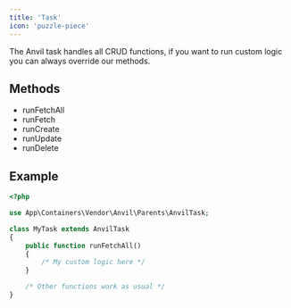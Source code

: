 ```yaml
---
title: 'Task'
icon: 'puzzle-piece'
---
```


The Anvil task handles all CRUD functions, if you want to run custom logic you can always override our methods.

## Methods

- runFetchAll
- runFetch
- runCreate
- runUpdate
- runDelete

## Example

```php
<?php

use App\Containers\Vendor\Anvil\Parents\AnvilTask;

class MyTask extends AnvilTask
{
    public function runFetchAll()
    {
        /* My custom logic here */
    }

    /* Other functions work as usual */
}
```